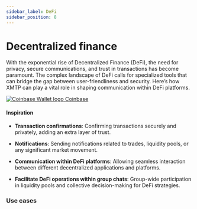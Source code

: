 ```yaml
---
sidebar_label: DeFi
sidebar_position: 8
---
```



# Decentralized finance

With the exponential rise of Decentralized Finance (DeFi), the need for privacy, secure communications, and trust in transactions has become paramount. The complex landscape of DeFi calls for specialized tools that can bridge the gap between user-friendliness and security. Here’s how XMTP can play a vital role in shaping communication within DeFi platforms.

<div class="chain-list ">
  <a href="https://www.coinbase.com/wallet" class="chain-item">
    <img alt="Coinbase Wallet logo" src={cb} />
    <span>Coinbase</span>
  </a>
</div>

#### Inspiration

- **Transaction confirmations**: Confirming transactions securely and privately, adding an extra layer of trust.

- **Notifications**: Sending notifications related to trades, liquidity pools, or any significant market movement.

- **Communication within DeFi platforms**: Allowing seamless interaction between different decentralized applications and platforms.

- **Facilitate DeFi operations within group chats**: Group-wide participation in liquidity pools and collective decision-making for DeFi strategies.

### Use cases


<Usecases />
